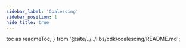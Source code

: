 ```yaml
---
sidebar_label: 'Coalescing'
sidebar_position: 1
hide_title: true
---
```


  toc as readmeToc,
} from '@site/../../libs/cdk/coalescing/README.md';

<Readme />

<Docs />

<!-- Workaround for generating table of contents -->
<!-- See https://github.com/facebook/docusaurus/issues/3915#issuecomment-896193142 -->

